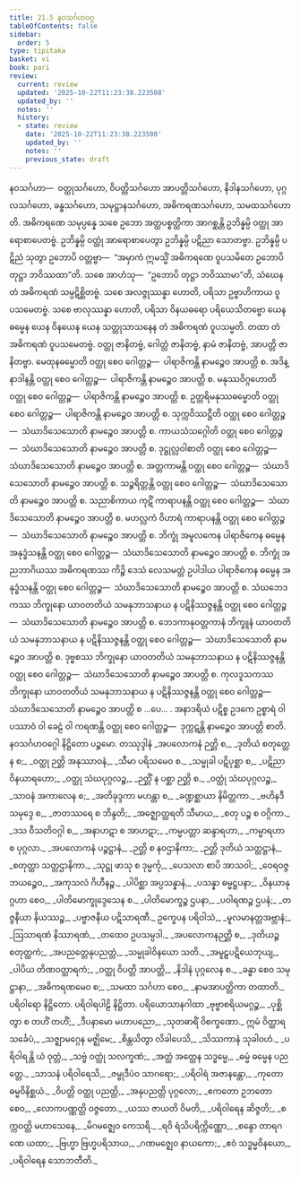 ```yaml
---
title: 21.5 နဝသင်္ဂဟဝဂ္ဂ
tableOfContents: false
sidebar:
  order: 5
type: tipitaka
basket: vi
book: pari
review:
  current: review
  updated: '2025-10-22T11:23:38.223508'
  updated_by: ''
  notes: ''
  history:
  - state: review
    date: '2025-10-22T11:23:38.223508'
    updated_by: ''
    notes: ''
    previous_state: draft
---
```



<ReviewStatus review={frontmatter.review} showDetails={true} />

<HypothesisAnnotation frontmatter={frontmatter} />

<DynamicBreadcrumb />

<Division number="501" book="pari" e="ch" v="5" p="387">

<Paragraph number="2434" book="pari">
နဝသင်္ဂဟာ—  ဝတ္ထုသင်္ဂဟော, ဝိပတ္တိသင်္ဂဟော အာပတ္တိသင်္ဂဟော, နိဒါနသင်္ဂဟော, ပုဂ္ဂလသင်္ဂဟော, ခန္ဓသင်္ဂဟော, သမုဋ္ဌာနသင်္ဂဟော, အဓိကရဏသင်္ဂဟော, သမထသင်္ဂဟောတိ.
</Paragraph>

<Paragraph number="2435" book="pari">
အဓိကရဏေ သမုပ္ပန္နေ သစေ ဥဘော အတ္ထပစ္စတ္ထိကာ အာဂစ္ဆန္တိ ဥဘိန္နမ္ပိ ဝတ္ထု အာရောစာပေတဗ္ဗံ. ဥဘိန္နမ္ပိ ဝတ္ထုံ အာရောစာပေတွာ ဥဘိန္နမ္ပိ ပဋိညာ သောတဗ္ဗာ. ဥဘိန္နမ္ပိ ပဋိညံ သုတွာ ဥဘောပိ ဝတ္တဗ္ဗာ—  “အမှာကံ ဣမသ္မိံ အဓိကရဏေ ဝူပသမိတေ ဥဘောပိ တုဋ္ဌာ ဘဝိဿထာ”တိ. သစေ အာဟံသု—  “ဥဘောပိ တုဋ္ဌာ ဘဝိဿာမာ”တိ, သံဃေန တံ အဓိကရဏံ သမ္ပဋိစ္ဆိတဗ္ဗံ. သစေ အလဇ္ဇုဿန္နာ ဟောတိ, ပရိသာ ဥဗ္ဗာဟိကာယ ဝူပသမေတဗ္ဗံ. သစေ ဗာလုဿန္နာ ဟောတိ, ပရိသာ ဝိနယဓရော ပရိယေသိတဗ္ဗော ယေန ဓမ္မေန ယေန ဝိနယေန ယေန သတ္ထုသာသနေန တံ အဓိကရဏံ ဝူပသမ္မတိ. တထာ တံ အဓိကရဏံ ဝူပသမေတဗ္ဗံ.
</Paragraph>

<Paragraph number="2436" book="pari">
ဝတ္ထု ဇာနိတဗ္ဗံ, ဂေါတ္တံ ဇာနိတဗ္ဗံ, နာမံ ဇာနိတဗ္ဗံ, အာပတ္တိ ဇာနိတဗ္ဗာ.
</Paragraph>

<Paragraph number="2437" book="pari">
မေထုနဓမ္မောတိ ဝတ္ထု စေဝ ဂေါတ္တဉ္စ—  ပါရာဇိကန္တိ နာမဉ္စေဝ အာပတ္တိ စ.
</Paragraph>

<Paragraph number="2438" book="pari">
အဒိန္နာဒါနန္တိ ဝတ္ထု စေဝ ဂေါတ္တဉ္စ—  ပါရာဇိကန္တိ နာမဉ္စေဝ အာပတ္တိ စ.
</Paragraph>

<Paragraph number="2439" book="pari">
မနုဿဝိဂ္ဂဟောတိ ဝတ္ထု စေဝ ဂေါတ္တဉ္စ—  ပါရာဇိကန္တိ နာမဉ္စေဝ အာပတ္တိ စ.
</Paragraph>

<Paragraph number="2440" book="pari">
ဥတ္တရိမနုဿဓမ္မောတိ ဝတ္ထု စေဝ ဂေါတ္တဉ္စ—  ပါရာဇိကန္တိ နာမဉ္စေဝ အာပတ္တိ စ.
</Paragraph>

<Paragraph number="2441" book="pari">
သုက္ကဝိဿဋ္ဌီတိ ဝတ္ထု စေဝ ဂေါတ္တဉ္စ—  သံဃာဒိသေသောတိ နာမဉ္စေဝ အာပတ္တိ စ.
</Paragraph>

<Paragraph number="2442" book="pari">
ကာယသံသဂ္ဂေါတိ ဝတ္ထု စေဝ ဂေါတ္တဉ္စ—  သံဃာဒိသေသောတိ နာမဉ္စေဝ အာပတ္တိ စ.
</Paragraph>

<Paragraph number="2443" book="pari">
ဒုဋ္ဌုလ္လဝါစာတိ ဝတ္ထု စေဝ ဂေါတ္တဉ္စ—  သံဃာဒိသေသောတိ နာမဉ္စေဝ အာပတ္တိ စ.
</Paragraph>

<Paragraph number="2444" book="pari">
အတ္တကာမန္တိ ဝတ္ထု စေဝ ဂေါတ္တဉ္စ—  သံဃာဒိသေသောတိ နာမဉ္စေဝ အာပတ္တိ စ.
</Paragraph>

<Paragraph number="2445" book="pari">
သဉ္စရိတ္တန္တိ ဝတ္ထု စေဝ ဂေါတ္တဉ္စ—  သံဃာဒိသေသောတိ နာမဉ္စေဝ အာပတ္တိ စ.
</Paragraph>

<Paragraph number="2446" book="pari">
သညာစိကာယ ကုဋိံ ကာရာပနန္တိ ဝတ္ထု စေဝ ဂေါတ္တဉ္စ—  သံဃာဒိသေသောတိ နာမဉ္စေဝ အာပတ္တိ စ.
</Paragraph>

<Paragraph number="2447" book="pari">
မဟလ္လကံ ဝိဟာရံ ကာရာပနန္တိ ဝတ္ထု စေဝ ဂေါတ္တဉ္စ—  သံဃာဒိသေသောတိ နာမဉ္စေဝ အာပတ္တိ စ.
</Paragraph>

<Paragraph number="2448" book="pari">
ဘိက္ခုံ အမူလကေန ပါရာဇိကေန ဓမ္မေန အနုဒ္ဓံသနန္တိ ဝတ္ထု စေဝ ဂေါတ္တဉ္စ—  သံဃာဒိသေသောတိ နာမဉ္စေဝ အာပတ္တိ စ.
</Paragraph>

<Paragraph number="2449" book="pari">
ဘိက္ခုံ အညဘာဂိယဿ အဓိကရဏဿ ကိဉ္စိ ဒေသံ လေသမတ္တံ ဥပါဒါယ ပါရာဇိကေန ဓမ္မေန အနုဒ္ဓံသနန္တိ ဝတ္ထု စေဝ ဂေါတ္တဉ္စ—  သံဃာဒိသေသောတိ နာမဉ္စေဝ အာပတ္တိ စ.
</Paragraph>

<Paragraph number="2450" book="pari">
သံဃဘေဒကဿ ဘိက္ခုနော ယာဝတတိယံ သမနုဘာသနာယ န ပဋိနိဿဇ္ဇနန္တိ ဝတ္ထု စေဝ ဂေါတ္တဉ္စ—  သံဃာဒိသေသောတိ နာမဉ္စေဝ အာပတ္တိ စ.
</Paragraph>

<Paragraph number="2451" book="pari">
ဘေဒကာနုဝတ္တကာနံ ဘိက္ခူနံ ယာဝတတိယံ သမနုဘာသနာယ န ပဋိနိဿဇ္ဇနန္တိ ဝတ္ထု စေဝ ဂေါတ္တဉ္စ—  သံဃာဒိသေသောတိ နာမဉ္စေဝ အာပတ္တိ စ.
</Paragraph>

<Paragraph number="2452" book="pari">
ဒုဗ္ဗစဿ ဘိက္ခုနော ယာဝတတိယံ သမနုဘာသနာယ န ပဋိနိဿဇ္ဇနန္တိ ဝတ္ထု စေဝ ဂေါတ္တဉ္စ—  သံဃာဒိသေသောတိ နာမဉ္စေဝ အာပတ္တိ စ.
</Paragraph>

<Paragraph number="2453" book="pari">
ကုလဒူသကဿ ဘိက္ခုနော ယာဝတတိယံ သမနုဘာသနာယ န ပဋိနိဿဇ္ဇနန္တိ ဝတ္ထု စေဝ ဂေါတ္တဉ္စ—  သံဃာဒိသေသောတိ နာမဉ္စေဝ အာပတ္တိ စ …ပေ… .
</Paragraph>

<Paragraph number="2454" book="pari">
အနာဒရိယံ ပဋိစ္စ ဥဒကေ ဥစ္စာရံ ဝါ ပဿာဝံ ဝါ ခေဠံ ဝါ ကရဏန္တိ ဝတ္ထု စေဝ ဂေါတ္တဉ္စ—  ဒုက္ကဋန္တိ နာမဉ္စေဝ အာပတ္တိ စာတိ.

</Paragraph>
</Division>

<Paragraph number="2455" type="center" book="pari">
နဝသင်္ဂဟဝဂ္ဂေါ နိဋ္ဌိတော ပဉ္စမော.



</Paragraph>

<Paragraph number="2456" type="center" book="pari">
တဿုဒ္ဒါနံ


</Paragraph>

<Paragraph number="2457" type="verses" book="pari">
_အပလောကနံ ဉတ္တိ စ,_  
_ဒုတိယံ စတုတ္ထေန စ;_  
_ဝတ္ထု ဉတ္တိ အနုဿာဝနံ,_  
_သီမာ ပရိသမေဝ စ._  

</Paragraph>

<Paragraph number="2458" type="verses" book="pari">
_သမ္မုခါ ပဋိပုစ္ဆာ စ,_  
_ပဋိညာ ဝိနယာရဟော;_  
_ဝတ္ထု သံဃပုဂ္ဂလဉ္စ,_  
_ဉတ္တိံ န ပစ္ဆာ ဉတ္တိ စ._  

</Paragraph>

<Paragraph number="2459" type="verses" book="pari">
_ဝတ္ထုံ သံဃပုဂ္ဂလဉ္စ,_  
_သာဝနံ အကာလေန စ;_  
_အတိခုဒ္ဒကာ မဟန္တာ စ,_  
_ခဏ္ဍစ္ဆာယာ နိမိတ္တကာ._  

</Paragraph>

<Paragraph number="2460" type="verses" book="pari">
_ဗဟိနဒီ သမုဒ္ဒေ စ,_  
_ဇာတဿရေ စ ဘိန္ဒတိ;_  
_အဇ္ဈောတ္ထရတိ သီမာယ,_  
_စတု ပဉ္စ စ ဝဂ္ဂိကာ._  

</Paragraph>

<Paragraph number="2461" type="verses" book="pari">
_ဒသ ဝီသတိဝဂ္ဂါ စ,_  
_အနာဟဋာ စ အာဟဋာ;_  
_ကမ္မပတ္တာ ဆန္ဒာရဟာ,_  
_ကမ္မာရဟာ စ ပုဂ္ဂလာ._  

</Paragraph>

<Paragraph number="2462" type="verses" book="pari">
_အပလောကနံ ပဉ္စဋ္ဌာနံ,_  
_ဉတ္တိ စ နဝဌာနိကာ;_  
_ဉတ္တိ ဒုတိယံ သတ္တဋ္ဌာနံ,_  
_စတုတ္ထာ သတ္တဌာနိကာ._  

</Paragraph>

<Paragraph number="2463" type="verses" book="pari">
_သုဋ္ဌု ဖာသု စ ဒုမ္မင်္ကု,_  
_ပေသလာ စာပိ အာသဝါ;_  
_ဝေရဝဇ္ဇဘယဉ္စေဝ,_  
_အကုသလံ ဂိဟီနဉ္စ._  

</Paragraph>

<Paragraph number="2464" type="verses" book="pari">
_ပါပိစ္ဆာ အပ္ပသန္နာနံ,_  
_ပသန္နာ ဓမ္မဋ္ဌပနာ;_  
_ဝိနယာနုဂ္ဂဟာ စေဝ,_  
_ပါတိမောက္ခုဒ္ဒေသေန စ._  

</Paragraph>

<Paragraph number="2465" type="verses" book="pari">
_ပါတိမောက္ခဉ္စ ဌပနာ,_  
_ပဝါရဏဉ္စ ဌပနံ;_  
_တဇ္ဇနီယာ နိယဿဉ္စ,_  
_ပဗ္ဗာဇနီယ ပဋိသာရဏီ._  

</Paragraph>

<Paragraph number="2466" type="verses" book="pari">
ဥက္ခေပန ပရိဝါသံ,_  
_မူလမာနတ္တအဗ္ဘာနံ;_  
_ဩသာရဏံ နိဿာရဏံ,_  
_တထေဝ ဥပသမ္ပဒါ._  

</Paragraph>

<Paragraph number="2467" type="verses" book="pari">
_အပလောကနဉတ္တိ စ,_  
_ဒုတိယဉ္စ စတုတ္ထကံ;_  
_အပညတ္တေနုပညတ္တံ,_  
_သမ္မုခါဝိနယော သတိ._  

</Paragraph>

<Paragraph number="2468" type="verses" book="pari">
_အမူဠှပဋိယေဘုယျ,_  
_ပါပိယ တိဏဝတ္ထာရကံ;_  
_ဝတ္ထု ဝိပတ္တိ အာပတ္တိ,_  
_နိဒါနံ ပုဂ္ဂလေန စ._  

</Paragraph>

<Paragraph number="2469" type="verses" book="pari">
_ခန္ဓာ စေဝ သမုဋ္ဌာနာ,_  
_အဓိကရဏမေဝ စ;_  
_သမထာ သင်္ဂဟာ စေဝ,_  
_နာမအာပတ္တိကာ တထာတိ._  


</Paragraph>

<Paragraph number="2470" type="center" book="pari">
ပရိဝါရော နိဋ္ဌိတော.



</Paragraph>

<Paragraph number="2471" type="center" book="pari">
ပရိဝါရပါဠိ နိဋ္ဌိတာ.



</Paragraph>

<Paragraph number="2472" type="center" book="pari">
ပရိယောသာနဂါထာ


</Paragraph>

<Paragraph number="2473" type="verses" book="pari">
_ဗုဗ္ဗာစရိယမဂ္ဂဉ္စ,_  
_ပုစ္ဆိတွာ စ တဟိံ တဟိံ;_  
_ဒီပနာမော မဟာပညော,_  
_သုတဓာရိံ ဝိစက္ခဏော._  

</Paragraph>

<Paragraph number="2474" type="verses" book="pari">
ဣမံ ဝိတ္ထာရသင်္ခေပံ,_  
_သဇ္ဈာမဂ္ဂေန မဇ္ဈိမေ;_  
_စိန္တယိတွာ လိခါပေသိ,_  
_သိဿကာနံ သုခါဝဟံ._  

</Paragraph>

<Paragraph number="2475" type="verses" book="pari">
_ပရိဝါရန္တိ ယံ ဝုတ္တံ,_  
_သဗ္ဗံ ဝတ္ထုံ သလက္ခဏံ;_  
_အတ္ထံ အတ္ထေန သဒ္ဓမ္မေ,_  
_ဓမ္မံ ဓမ္မေန ပညတ္တေ._  

</Paragraph>

<Paragraph number="2476" type="verses" book="pari">
_သာသနံ ပရိဝါရေသိ,_  
_ဇမ္ဗုဒီပံဝ သာဂရော;_  
_ပရိဝါရံ အဇာနန္တော,_  
_ကုတော ဓမ္မဝိနိစ္ဆယံ._  

</Paragraph>

<Paragraph number="2477" type="verses" book="pari">
_ဝိပတ္တိ ဝတ္ထု ပညတ္တိ,_  
_အနုပညတ္တိ ပုဂ္ဂလော;_  
_ဧကတော ဥဘတော စေဝ,_  
_လောကပဏ္ဏတ္တိ ဝဇ္ဇတော._  

</Paragraph>

<Paragraph number="2478" type="verses" book="pari">
_ယဿ ဇာယတိ ဝိမတိ,_  
_ပရိဝါရေန ဆိဇ္ဇတိ;_  
_စက္ကဝတ္တိ မဟာသေနေ,_  
_မိဂမဇ္ဈေဝ ကေသရိ._  

</Paragraph>

<Paragraph number="2479" type="verses" book="pari">
_ရဝိ ရံသိပရိက္ကိဏ္ဏော,_  
_စန္ဒော တာရဂဏေ ယထာ;_  
_ဗြဟ္မာ ဗြဟ္မပရိသာယ,_  
_ဂဏမဇ္ဈေဝ နာယကော;_  
_ဧဝံ သဒ္ဓမ္မဝိနယော,_  
_ပရိဝါရေန သောဘတီတိ._
</Paragraph>